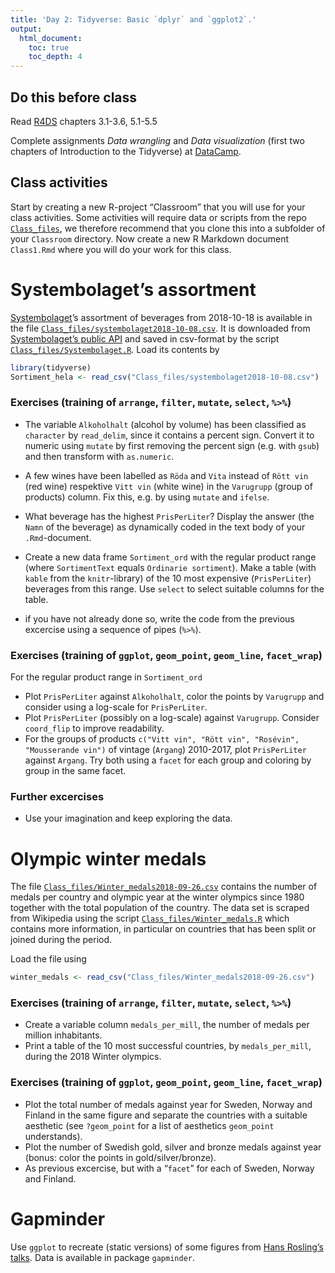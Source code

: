 ```yaml
---
title: 'Day 2: Tidyverse: Basic `dplyr` and `ggplot2`.'
output:
  html_document:
    toc: true
    toc_depth: 4    
---
```


## Do this before class

Read [R4DS](http://r4ds.had.co.nz/) chapters 3.1-3.6, 5.1-5.5

Complete assignments *Data wrangling* and *Data visualization* (first two chapters of Introduction to the Tidyverse) at [DataCamp](https://www.datacamp.com/enterprise/mt5013-ht18/assignments).

## Class activities

Start by creating a new R-project "Classroom" that you will use for your class activities. Some activities will require data or scripts from the repo [`Class_files`](https://github.com/MT5013-HT18/Class_files), we therefore recommend that you clone this into a subfolder of your `Classroom` directory. Now create a new R Markdown document `Class1.Rmd` where you will do your work for this class.

# Systembolaget's assortment

[Systembolaget](https://www.systembolaget.se/)'s assortment of beverages from 2018-10-18 is available in the file [`Class_files/systembolaget2018-10-08.csv`](https://github.com/MT5013-HT18/Class_files/blob/master/systembolaget2018-10-08.csv). It is downloaded from [Systembolaget's public API](https://www.systembolaget.se/api) and saved in csv-format by the script [`Class_files/Systembolaget.R`](https://github.com/MT5013-HT18/Class_files/blob/master/Systembolaget.R). Load its contents by

```r
library(tidyverse)
Sortiment_hela <- read_csv("Class_files/systembolaget2018-10-08.csv")
```


### Exercises (training of `arrange`, `filter`, `mutate`, `select`, `%>%`)

* The variable  `Alkoholhalt` (alcohol by volume) has been classified as `character` by `read_delim`, since it contains a percent sign. Convert it to numeric using `mutate` by first removing the percent sign (e.g. with `gsub`) and then transform with `as.numeric`.

* A few wines have been labelled as `Röda` and `Vita` instead of `Rött vin` (red wine) respektive `Vitt vin` (white wine) in the `Varugrupp` (group of products) column. Fix this, e.g. by using `mutate` and `ifelse`.

* What beverage has the highest `PrisPerLiter`? Display the answer (the `Namn` of the beverage) as dynamically coded in the text body of your  `.Rmd`-document.

* Create a new data frame `Sortiment_ord` with the regular product range (where `SortimentText` equals `Ordinarie sortiment`). Make a table (with `kable` from the `knitr`-library) of the 10 most expensive (`PrisPerLiter`) beverages from this range. Use `select` to select suitable columns for the table.

* if you have not already done so, write the code from the previous excercise using a sequence of pipes (`%>%`).

### Exercises (training of `ggplot`, `geom_point`, `geom_line`, `facet_wrap`)

For the regular product range in `Sortiment_ord`
 
* Plot `PrisPerLiter` against `Alkoholhalt`, color the points by `Varugrupp` and consider using a log-scale for `PrisPerLiter`.
* Plot `PrisPerLiter` (possibly on a log-scale) against `Varugrupp`. Consider `coord_flip` to improve readability.
* For the  groups of products `c("Vitt vin", "Rött vin", "Rosévin", "Mousserande vin")` of vintage (`Argang`) 2010-2017, plot `PrisPerLiter` against `Argang`. Try both using  a `facet` for each group and coloring by group in the same facet.

### Further excercises

* Use your imagination and keep exploring the data.

# Olympic winter medals 

The file [`Class_files/Winter_medals2018-09-26.csv`](https://github.com/MT5013-HT18/Class_files/blob/master/Winter_medals2018-09-26.csv) contains the number of medals per country and olympic year at the winter olympics since 1980 together with the total population of the country. The data set is scraped from Wikipedia using the script [`Class_files/Winter_medals.R`](https://github.com/MT5013-HT18/Class_files/blob/master/Medal_table.R) which contains more information, in particular on countries that has been split or joined during the period.

Load the file using
```r
winter_medals <- read_csv("Class_files/Winter_medals2018-09-26.csv")
```


### Exercises (training of `arrange`, `filter`, `mutate`, `select`, `%>%`)

* Create a variable column `medals_per_mill`, the number of medals per million inhabitants.
* Print a table of the 10 most successful countries, by `medals_per_mill`, during the 2018 Winter olympics.

### Exercises (training of `ggplot`, `geom_point`, `geom_line`, `facet_wrap`)

* Plot the total number of medals against year for Sweden, Norway and Finland in the same figure and separate the countries with a suitable aesthetic (see `?geom_point` for a list of aesthetics `geom_point` understands).
* Plot the number of Swedish gold, silver and bronze medals against year (bonus: color the points in gold/silver/bronze).
* As previous excercise, but with a "`facet`" for each of Sweden, Norway and Finland.

# Gapminder 

Use `ggplot` to recreate (static versions) of some figures from [Hans Rosling's talks](https://www.ted.com/speakers/hans_rosling). Data is available in  package `gapminder`.

